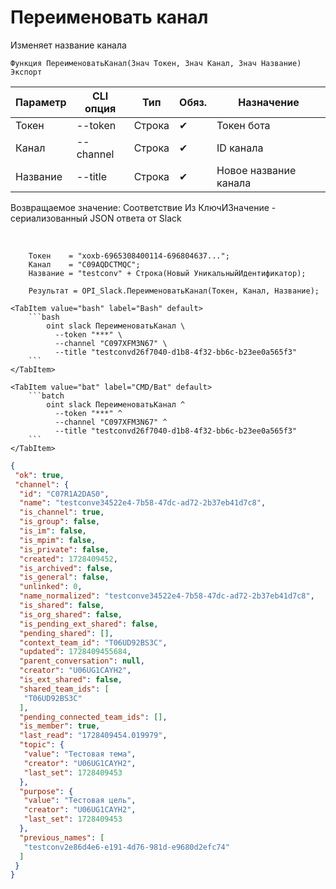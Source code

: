 ﻿---
sidebar_position: 13
description: Переименовать канал и другие функции для работы с Slack в Открытом пакете интеграций - бесплатной open-source библиотеке интеграций для 1С:Предприятие 8, OneScript и CLI
keywords: [1C, 1С, 1С:Предприятие, 1С:Предприятие 8.3, API, Интеграция, Сервисы, Обмен, OneScript, CLI, Slack]
---


# Переименовать канал
 Изменяет название канала



`Функция ПереименоватьКанал(Знач Токен, Знач Канал, Знач Название) Экспорт`

  | Параметр | CLI опция | Тип | Обяз. | Назначение |
  |-|-|-|-|-|
  | Токен | --token | Строка | &#x2714; | Токен бота |
  | Канал | --channel | Строка | &#x2714; | ID канала |
  | Название | --title | Строка | &#x2714; | Новое название канала |

  
  Возвращаемое значение:   Соответствие Из КлючИЗначение - сериализованный JSON ответа от Slack

<br/>




```bsl title="Пример использования для 1С:Предприятие/OneScript"
    Токен    = "xoxb-6965308400114-696804637...";
    Канал    = "C09AQDCTMQC";
    Название = "testconv" + Строка(Новый УникальныйИдентификатор);

    Результат = OPI_Slack.ПереименоватьКанал(Токен, Канал, Название);
```
    

 <Tabs>
  
    <TabItem value="bash" label="Bash" default>
        ```bash
            oint slack ПереименоватьКанал \
              --token "***" \
              --channel "C097XFM3N67" \
              --title "testconvd26f7040-d1b8-4f32-bb6c-b23ee0a565f3"
        ```
    </TabItem>
  
    <TabItem value="bat" label="CMD/Bat" default>
        ```batch
            oint slack ПереименоватьКанал ^
              --token "***" ^
              --channel "C097XFM3N67" ^
              --title "testconvd26f7040-d1b8-4f32-bb6c-b23ee0a565f3"
        ```
    </TabItem>
</Tabs>


```json title="Результат"
{
 "ok": true,
 "channel": {
  "id": "C07R1A2DAS0",
  "name": "testconve34522e4-7b58-47dc-ad72-2b37eb41d7c8",
  "is_channel": true,
  "is_group": false,
  "is_im": false,
  "is_mpim": false,
  "is_private": false,
  "created": 1728409452,
  "is_archived": false,
  "is_general": false,
  "unlinked": 0,
  "name_normalized": "testconve34522e4-7b58-47dc-ad72-2b37eb41d7c8",
  "is_shared": false,
  "is_org_shared": false,
  "is_pending_ext_shared": false,
  "pending_shared": [],
  "context_team_id": "T06UD92BS3C",
  "updated": 1728409455684,
  "parent_conversation": null,
  "creator": "U06UG1CAYH2",
  "is_ext_shared": false,
  "shared_team_ids": [
   "T06UD92BS3C"
  ],
  "pending_connected_team_ids": [],
  "is_member": true,
  "last_read": "1728409454.019979",
  "topic": {
   "value": "Тестовая тема",
   "creator": "U06UG1CAYH2",
   "last_set": 1728409453
  },
  "purpose": {
   "value": "Тестовая цель",
   "creator": "U06UG1CAYH2",
   "last_set": 1728409453
  },
  "previous_names": [
   "testconv2e86d4e6-e191-4d76-981d-e9680d2efc74"
  ]
 }
}
```

